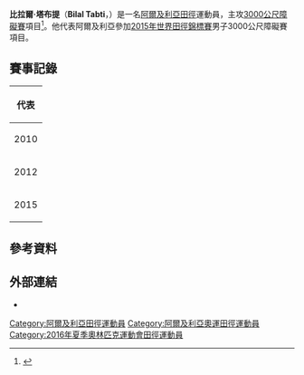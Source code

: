 {{Infobox sportsperson
| honorific_prefix          = 
| name                      = Bilal Tabti
| honorific_suffix          = 
| image                     = 
| image_size                = 
| alt                       = 
| caption                   = 
| headercolor               = 
| real_name                 = 
| native_name               = 
| native_name_lang          = 
| romanizedname             = 
| english_name              = 
| birth_name                = 
| nickname                  = 
| nationality               = 
| national_team             = 
| ethnicity                 = 
| hometown                  = 
| citizenship               = 
| birth_date                = {{Birth date and age|year=1993|month=6|day=7}}
| birth_place               = 
| death_date                = 
| death_place               = 
| resting_place             = 
| resting_place_coordinates = 
| monuments                 = 
| residence                 = 
| education                 = University of Jijel, Algeria 
| alma_mater                = University of Jijel, Algeria 
| occupation                = 
| years_active              = 2010 -
| employer                  = 
| agent                     = 
| height                    = {{height|m=1.75}}
| weight                    = {{weight|lb=136}}
| spouse                    = 
| life_partner              = 
| other_interests           = 
| website                   = 
| module                    = 
| country                   = 
| sport                     = 田徑
| disability                = 
| disability_class          = 
| rank                      = 
| event                     = 中長跑
| universityteam            = 
| collegeteam               = 
| league                    = 
| league_type               = 
| club                      = Amiens UC
| team                      = 
| turnedpro                 = 
| partner                   = 
| former_partner            = 
| coach                     = 
| retired                   = 
| coaching                  = 
| module2                   = 
| worlds                    = 
{{ubl
|'''2012年世界青年田徑錦標賽'''：3000公尺障礙第5名
|'''2015年世界田徑錦標賽'''：3000公尺障礙第13名
|'''2017年世界田徑錦標賽'''：3000公尺障礙第15名
}}
| regionals                 = 
{{ubl
|'''2015年非洲運動會'''：3000公尺障礙第十名
}}
| nationals                 = 
| olympics                  = 
{{ubl
|'''2010年夏季青年奧林匹克運動會'''：2000公尺障礙第四名
}}
| paralympics               = 
| highestranking            = 
| pb                        = 
{{ubl
|'''1500公尺'''：3分39.93秒 （2014年）
|'''3000公尺'''：8分11.44秒 （2016年）
|'''2000公尺障礙'''：5分44.34秒 （2010年）
|'''3000公尺障礙'''：8分20.20秒 （2017年）
}}
| medaltemplates            = 
| show-medals               = 
| module3                   = 
| updated                   = 2016年10月17日
}}
'''比拉爾·塔布提'''（'''Bilal Tabti'''，{{bd|1993年|6月7日|catIdx=Tabti, Bilal}}）是一名[[阿爾及利亞|阿爾及利亞]][[田徑|田徑]]運動員，主攻[[3000米障礙賽|3000公尺障礙賽]]項目<ref>{{cite web |url=http://www.iaaf.org/athletes/algeria/bilal-tabti-258265 |title=Bilal Tabti |publisher=IAAF |date=2016-03-28 |accessdate=2016-03-28 |archive-date=2019-04-08 |archive-url=https://web.archive.org/web/20190408204715/https://www.iaaf.org/athletes/algeria/bilal-tabti-258265 |dead-url=no }}</ref>。他代表阿爾及利亞參加[[2015年世界田徑錦標賽|2015年世界田徑錦標賽]]男子3000公尺障礙賽項目。

== 賽事記錄 ==
{| {{AchievementTable|Event=yes}}
|-
!colspan="6"|代表 {{ALG}}
|-
|2010
|[[2010年夏季青年奧林匹克運動會田徑比賽|青年奧林匹克運動會]]
|[[新加坡|新加坡]]
|第4名
|2000公尺障礙賽
|5:44.34
|-
|2012
|[[2012年世界青年田徑錦標賽|世界青年錦標賽]]
|[[西班牙|西班牙]][[巴塞隆納|巴塞隆納]]
|第5名
|3000公尺障礙賽
|8:32.08
|-
|rowspan=2|2015
|[[2015年世界田徑錦標賽|世界錦標賽]]
|[[中國|中國]][[北京|北京]]
|第13名
|3000公尺障礙賽
|8:29.04
|-
|[[2015年非洲運動會|非洲運動會]]
|[[剛果共和國|剛果共和國]][[布拉薩|布拉薩]]
|第10名
|3000公尺障礙賽
|8:41.48
|}
== 參考資料 ==
{{reflist}}
== 外部連結 ==
* {{IAAF name|id=258265}}

{{DEFAULTSORT:Tabti, Bilal}}
[[Category:阿爾及利亞田徑運動員|Category:阿爾及利亞田徑運動員]]
[[Category:阿爾及利亞奧運田徑運動員|Category:阿爾及利亞奧運田徑運動員]]
[[Category:2016年夏季奧林匹克運動會田徑運動員|Category:2016年夏季奧林匹克運動會田徑運動員]]
